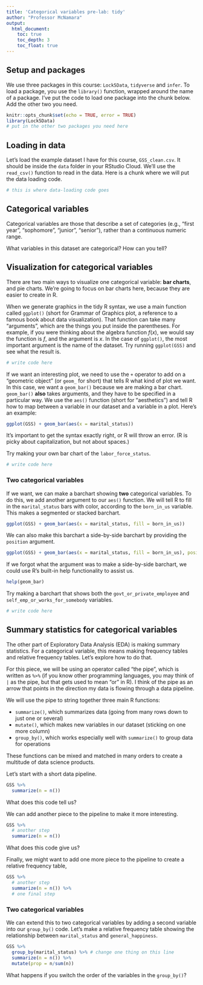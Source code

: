 ```yaml
---
title: 'Categorical variables pre-lab: tidy'
author: "Professor McNamara"
output:
  html_document:
    toc: true
    toc_depth: 3
    toc_float: true
---
```


## Setup and packages

We use three packages in this course: `Lock5Data`, `tidyverse` and `infer`. To load a package, you use the `library()` function, wrapped around the name of a package. I've put the code to load one package into the chunk below. Add the other two you need. 

```r
knitr::opts_chunk$set(echo = TRUE, error = TRUE)
library(Lock5Data)
# put in the other two packages you need here
```

## Loading in data

Let's load the example dataset I have for this course, `GSS_clean.csv`. It should be inside the `data` folder in your RStudio Cloud. We'll use the `read_csv()` function to read in the data. Here is a chunk where we will put the data loading code. 

```r
# this is where data-loading code goes
```

## Categorical variables

Categorical variables are those that describe a set of categories (e.g., "first year", "sophomore", "junior", "senior"), rather than a continuous numeric range. 

What variables in this dataset are categorical? How can you tell?

## Visualization for categorical variables

There are two main ways to visualize one categorical variable: **bar charts**, and pie charts. We're going to focus on bar charts here, because they are easier to create in R. 

When we generate graphics in the tidy R syntax, we use a main function called `ggplot()` (short for Grammar of Graphics plot, a reference to a famous book about data visualization). That function can take many "arguments", which are the things you put inside the parentheses. For example, if you were thinking about the algebra function $f(x)$, we would say the function is $f$, and the argument is $x$. In the case of `ggplot()`, the most important argument is the name of the dataset. Try running `ggplot(GSS)` and see what the result is. 

```r
# write code here
```

If we want an interesting plot, we need to use the `+` operator to add on a "geometric object" (or `geom_` for short) that tells R what kind of plot we want. In this case, we want a `geom_bar()` because we are making a bar chart. `geom_bar()` **also** takes arguments, and they have to be specified in a particular way. We use the `aes()` function (short for "aesthetics") and tell R how to map between a variable in our dataset and a variable in a plot. Here's an example:

```r
ggplot(GSS) + geom_bar(aes(x = marital_status))
```

It's important to get the syntax exactly right, or R will throw an error. (R is picky about capitalization, but not about spaces.)

Try making your own bar chart of the `labor_force_status`. 

```r
# write code here
```

### Two categorical variables
If we want, we can make a barchart showing **two** categorical variables. To do this, we add another argument to our `aes()` function. We will tell R to fill in the `marital_status` bars with color, according to the `born_in_us` variable. This makes a segmented or stacked barchart. 

```r
ggplot(GSS) + geom_bar(aes(x = marital_status, fill = born_in_us))
```

We can also make this barchart a side-by-side barchart by providing the `position` argument.

```r
ggplot(GSS) + geom_bar(aes(x = marital_status, fill = born_in_us), position = "dodge")
```

If we forgot what the argument was to make a side-by-side barchart, we could use R's built-in help functionality to assist us. 

```r
help(geom_bar)
```

Try making a barchart that shows both the `govt_or_private_employee` and `self_emp_or_works_for_somebody` variables. 

```r
# write code here
```

## Summary statistics for categorical variables

The other part of Exploratory Data Analysis (EDA) is making summary statistics. For a categorical variable, this means making frequency tables and relative frequency tables. Let's explore how to do that. 

For this piece, we will be using an operator called "the pipe", which is written as `%>%` (if you know other programming languages, you may think of `|` as the pipe, but that gets used to mean "or" in R). I think of the pipe as an arrow that points in the direction my data is flowing through a data pipeline. 

We will use the pipe to string together three main R functions:

- `summarize()`, which summarizes data (going from many rows down to just one or several)
- `mutate()`, which makes new variables in our dataset (sticking on one more column)
- `group_by()`, which works especially well with `summarize()` to group data for operations

These functions can be mixed and matched in many orders to create a multitude of data science products. 

Let's start with a short data pipeline.

```r
GSS %>%
  summarize(n = n())
```

What does this code tell us?

We can add another piece to the pipeline to make it more interesting.

```r
GSS %>%
  # another step
  summarize(n = n())
```

What does this code give us?

Finally, we might want to add one more piece to the pipeline to create a relative frequency table,

```r
GSS %>%
  # another step
  summarize(n = n()) %>%
  # one final step
```

### Two categorical variables

We can extend this to two categorical variables by adding a second variable into our `group_by()` code. Let's make a relative frequency table showing the relationship between `marital_status` and `general_happiness`. 

```r
GSS %>%
  group_by(marital_status) %>% # change one thing on this line
  summarize(n = n()) %>%
  mutate(prop = n/sum(n))
```

What happens if you switch the order of the variables in the `group_by()`?
